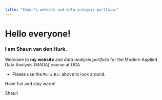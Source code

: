 ```yaml
---
title: "Shaun's website and data analysis portfolio"
---
```


# Hello everyone!

### I am Shaun van den Hurk.

Welcome to **my website** and *data analysis portfolio* for the Modern Applied Data Analysis (MADA) course at UGA

-   Please use the `Menu Bar` above to look around.

Have fun and stay warm!

Shaun
